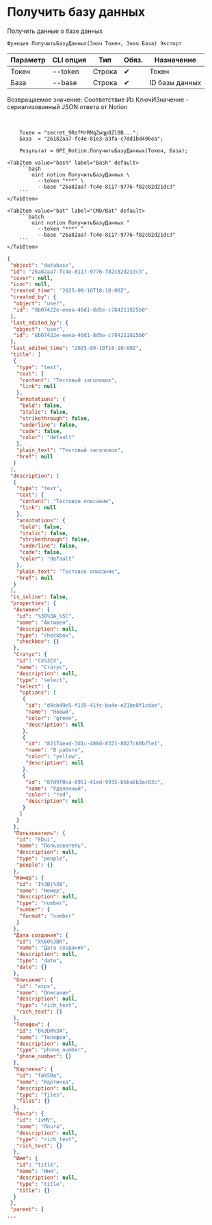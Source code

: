 ﻿---
sidebar_position: 2
description: Получить базу данных и другие функции для работы с Notion в Открытом пакете интеграций - бесплатной open-source библиотеке интеграций для 1С:Предприятие 8, OneScript и CLI
keywords: [1C, 1С, 1С:Предприятие, 1С:Предприятие 8.3, API, Интеграция, Сервисы, Обмен, OneScript, CLI, Notion]
---


# Получить базу данных
 Получить данные о базе данных



`Функция ПолучитьБазуДанных(Знач Токен, Знач База) Экспорт`

  | Параметр | CLI опция | Тип | Обяз. | Назначение |
  |-|-|-|-|-|
  | Токен | --token | Строка | &#x2714; | Токен |
  | База | --base | Строка | &#x2714; | ID базы данных |

  
  Возвращаемое значение:   Соответствие Из КлючИЗначение - сериализованный JSON ответа от Notion

<br/>




```bsl title="Пример использования для 1С:Предприятие/OneScript"
    Токен = "secret_9RsfMrRMqZwqp0Zl0B...";
    База  = "26182aa7-fc4e-81e3-a3fa-c7dd1bd496ea";

    Результат = OPI_Notion.ПолучитьБазуДанных(Токен, База);
```
    

 <Tabs>
  
    <TabItem value="bash" label="Bash" default>
        ```bash
            oint notion ПолучитьБазуДанных \
              --token "***" \
              --base "26a82aa7-fc4e-8117-9776-f82c82d21dc3"
        ```
    </TabItem>
  
    <TabItem value="bat" label="CMD/Bat" default>
        ```batch
            oint notion ПолучитьБазуДанных ^
              --token "***" ^
              --base "26a82aa7-fc4e-8117-9776-f82c82d21dc3"
        ```
    </TabItem>
</Tabs>


```json title="Результат"
{
 "object": "database",
 "id": "26a82aa7-fc4e-8117-9776-f82c82d21dc3",
 "cover": null,
 "icon": null,
 "created_time": "2025-09-10T18:10:00Z",
 "created_by": {
  "object": "user",
  "id": "8b07422e-eeea-40d1-8d5e-c784211825b0"
 },
 "last_edited_by": {
  "object": "user",
  "id": "8b07422e-eeea-40d1-8d5e-c784211825b0"
 },
 "last_edited_time": "2025-09-10T18:10:00Z",
 "title": [
  {
   "type": "text",
   "text": {
    "content": "Тестовый заголовок",
    "link": null
   },
   "annotations": {
    "bold": false,
    "italic": false,
    "strikethrough": false,
    "underline": false,
    "code": false,
    "color": "default"
   },
   "plain_text": "Тестовый заголовок",
   "href": null
  }
 ],
 "description": [
  {
   "type": "text",
   "text": {
    "content": "Тестовое описание",
    "link": null
   },
   "annotations": {
    "bold": false,
    "italic": false,
    "strikethrough": false,
    "underline": false,
    "code": false,
    "color": "default"
   },
   "plain_text": "Тестовое описание",
   "href": null
  }
 ],
 "is_inline": false,
 "properties": {
  "Активен": {
   "id": "%3D%3A_%5C",
   "name": "Активен",
   "description": null,
   "type": "checkbox",
   "checkbox": {}
  },
  "Статус": {
   "id": "CX%3CV",
   "name": "Статус",
   "description": null,
   "type": "select",
   "select": {
    "options": [
     {
      "id": "d4cb49e5-f135-41fc-ba4e-e21be8f1cdae",
      "name": "Новый",
      "color": "green",
      "description": null
     },
     {
      "id": "82174ead-3d1c-408d-8321-8027c60bf5e1",
      "name": "В работе",
      "color": "yellow",
      "description": null
     },
     {
      "id": "87d9f0ca-6951-41ed-9935-b5ba6b3ac03c",
      "name": "Удаленный",
      "color": "red",
      "description": null
     }
    ]
   }
  },
  "Пользователь": {
   "id": "EDui",
   "name": "Пользователь",
   "description": null,
   "type": "people",
   "people": {}
  },
  "Номер": {
   "id": "I%3Bj%3B",
   "name": "Номер",
   "description": null,
   "type": "number",
   "number": {
    "format": "number"
   }
  },
  "Дата создания": {
   "id": "X%60%3BR",
   "name": "Дата создания",
   "description": null,
   "type": "date",
   "date": {}
  },
  "Описание": {
   "id": "azps",
   "name": "Описание",
   "description": null,
   "type": "rich_text",
   "rich_text": {}
  },
  "Телефон": {
   "id": "b%3DR%3A",
   "name": "Телефон",
   "description": null,
   "type": "phone_number",
   "phone_number": {}
  },
  "Картинка": {
   "id": "fa%5Ba",
   "name": "Картинка",
   "description": null,
   "type": "files",
   "files": {}
  },
  "Почта": {
   "id": "ivMV",
   "name": "Почта",
   "description": null,
   "type": "rich_text",
   "rich_text": {}
  },
  "Имя": {
   "id": "title",
   "name": "Имя",
   "description": null,
   "type": "title",
   "title": {}
  }
 },
 "parent": {
...
```
